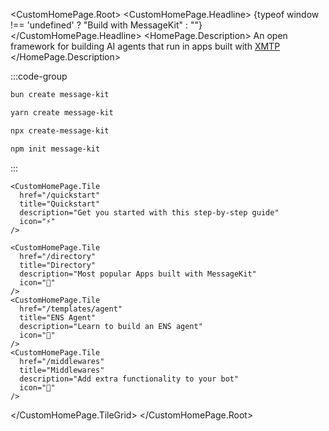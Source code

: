 
<CustomHomePage.Root>
<CustomHomePage.Headline>
  {typeof window !== 'undefined' ? "Build with MessageKit" : ""}
</CustomHomePage.Headline>
  <HomePage.Description>
    An open framework for building AI agents that run in apps built with [XMTP](https://docs.xmtp.org) 
  </HomePage.Description>

<div className="custom-homepage-tile-grid-container" style={{ 
  marginTop: '2rem', 
  marginBottom: '2rem', 
  width: '75%', 
  maxWidth: '400px', 
  margin: '2rem auto',
  textAlign: 'center'
}}>

:::code-group

```bash [bun]
bun create message-kit
```

```bash [yarn]
yarn create message-kit
```

```bash [npx]
npx create-message-kit
```

```bash [npm]
npm init message-kit
```

:::

</div>
  <CustomHomePage.TileGrid>

    <CustomHomePage.Tile
      href="/quickstart"
      title="Quickstart"
      description="Get you started with this step-by-step guide"
      icon="⚡️"
    />

    <CustomHomePage.Tile
      href="/directory"
      title="Directory"
      description="Most popular Apps built with MessageKit"
      icon="💬"
    />
    <CustomHomePage.Tile
      href="/templates/agent"
      title="ENS Agent"
      description="Learn to build an ENS agent"
      icon="🧠"
    />
    <CustomHomePage.Tile
      href="/middlewares"
      title="Middlewares"
      description="Add extra functionality to your bot"
      icon="🔧"
    />

  </CustomHomePage.TileGrid>
</CustomHomePage.Root>
